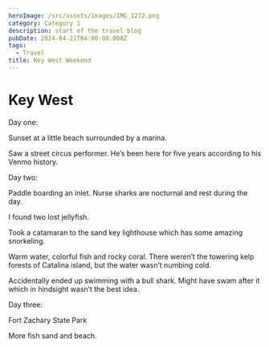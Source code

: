 ```yaml
---
heroImage: /src/assets/images/IMG_1272.png
category: Category 1
description: start of the travel blog
pubDate: 2024-04-21T04:00:00.000Z
tags:
  - Travel
title: Key West Weekend
---
```



Key West
========

Day one:










Sunset at a little beach surrounded by a marina.













Saw a street circus performer. He’s been here for five years according to his Venmo history.













Day two:




Paddle boarding an inlet. Nurse sharks are nocturnal and rest during the day.










I found two lost jellyfish. 
















Took a catamaran to the sand key lighthouse which has some amazing snorkeling.
















Warm water, colorful fish and rocky coral. There weren’t the towering kelp forests of Catalina island, but the water wasn’t numbing cold. 







Accidentally ended up swimming with a bull shark. Might have swam after it which in hindsight wasn’t the best idea.







Day three:










Fort Zachary State Park













More fish sand and beach.  
